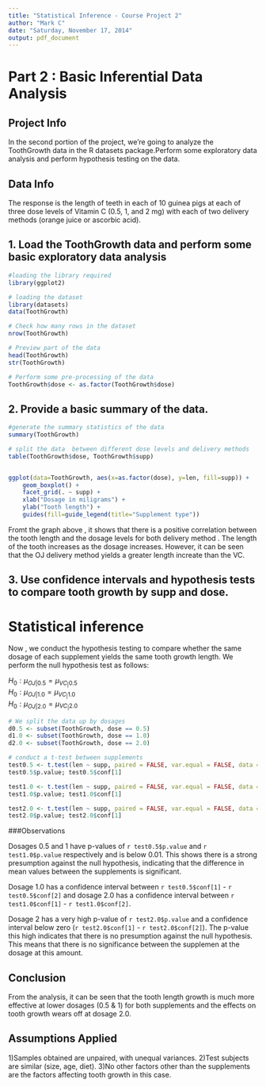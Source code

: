 ```yaml
---
title: "Statistical Inference - Course Project 2"
author: "Mark C"
date: "Saturday, November 17, 2014"
output: pdf_document
---
```


# Part 2 : Basic Inferential Data Analysis  
  
## Project Info
  In the second portion of the project, we're going to analyze the ToothGrowth data in the R datasets package.Perform some exploratory data analysis and perform hypothesis testing on the data.
  
## Data Info
  The response is the length of teeth in each of 10 guinea pigs at each of three dose levels of Vitamin C (0.5, 1, and 2 mg) with each of two delivery methods (orange juice or ascorbic acid).


## 1. Load the ToothGrowth data and perform some basic exploratory data analysis     
  
```r
#loading the library required
library(ggplot2)

# loading the dataset
library(datasets)
data(ToothGrowth)

# Check how many rows in the dataset
nrow(ToothGrowth)

# Preview part of the data 
head(ToothGrowth)
str(ToothGrowth)

# Perform some pre-processing of the data
ToothGrowth$dose <- as.factor(ToothGrowth$dose)


```  
  
## 2. Provide a basic summary of the data.  
  
```r
#generate the summary statistics of the data
summary(ToothGrowth)

# split the data  between different dose levels and delivery methods
table(ToothGrowth$dose, ToothGrowth$supp)


ggplot(data=ToothGrowth, aes(x=as.factor(dose), y=len, fill=supp)) +
    geom_boxplot() +
    facet_grid(. ~ supp) +
    xlab("Dosage in miligrams") +
    ylab("Tooth length") +
    guides(fill=guide_legend(title="Supplement type"))
```  
  
Fromt the graph above , it shows that there is a positive correlation between the tooth length and the dosage levels for both delivery method .  The length of the tooth increases as the dosage increases. However, it can be seen that the OJ delivery method yields a greater length increate than the VC.
  
## 3. Use confidence intervals and hypothesis tests to compare tooth growth by supp and dose.  
  
# Statistical inference
Now , we conduct the hypothesis testing to compare whether the same dosage of each supplement yields the same tooth growth length. We perform the null hypothesis test as follows: 

$H_0: \mu_{OJ|0.5} = \mu_{VC_|0.5}$  
$H_0: \mu_{OJ|1.0} = \mu_{VC_|1.0}$  
$H_0: \mu_{OJ|2.0} = \mu_{VC_|2.0}$ 

```r
# We split the data up by dosages
d0.5 <- subset(ToothGrowth, dose == 0.5)
d1.0 <- subset(ToothGrowth, dose == 1.0)
d2.0 <- subset(ToothGrowth, dose == 2.0)

# conduct a t-test between supplements
test0.5 <- t.test(len ~ supp, paired = FALSE, var.equal = FALSE, data = d0.5)
test0.5$p.value; test0.5$conf[1]

test1.0 <- t.test(len ~ supp, paired = FALSE, var.equal = FALSE, data = d1.0)
test1.0$p.value; test1.0$conf[1]

test2.0 <- t.test(len ~ supp, paired = FALSE, var.equal = FALSE, data = d2.0)
test2.0$p.value; test2.0$conf[1]
```

###Observations

Dosages 0.5 and 1 have  p-values of `r test0.5$p.value` and `r test1.0$p.value` respectively and is below 0.01. This shows there is a strong presumption against the null hypothesis, indicating that the difference in mean values between the supplements is significant.

Dosage 1.0 has a  confidence interval between  `r test0.5$conf[1] ` - `r test0.5$conf[2]` and dosage 2.0 has a confidence interval between `r test1.0$conf[1] ` - `r test1.0$conf[2]`. 

Dosage 2 has a very high p-value of `r test2.0$p.value` and a confidence interval below zero (`r test2.0$conf[1] ` - `r test2.0$conf[2]`). The p-value this high indicates that there is no presumption against the null hypothesis. This means that there is no significance between the supplemen at the dosage at this amount.

## Conclusion

From the analysis, it can be seen that the tooth length growth is much more effective at lower dosages (0.5 & 1) for both supplements and the effects on tooth growth wears off at dosage 2.0.

## Assumptions Applied
1)Samples obtained are unpaired, with unequal variances.
2)Test subjects are similar (size, age, diet).
3)No other factors other than the supplements are the factors affecting tooth growth in this case.
